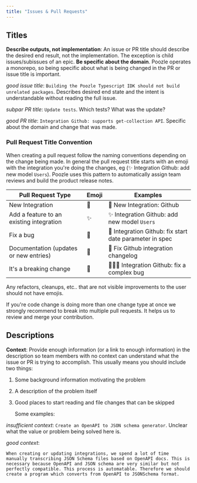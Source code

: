 ```yaml
---
title: "Issues & Pull Requests"
---
```


## Titles

**Describe outputs, not implementation**: An issue or PR title should describe the desired end result, not the implementation. The exception is child issues/subissues of an epic. **Be specific about the domain**. Poozle operates a monorepo, so being specific about what is being changed in the PR or issue title is important.

_good issue title_: `Building the Poozle Typescript IDK should not build unrelated packages`. Describes desired end state and the intent is understandable without reading the full issue.

_subpar PR title_: `Update tests`. Which tests? What was the update?

_good PR title_: `Integration Github: supports get-collection API`. Specific about the domain and change that was made.

### Pull Request Title Convention

When creating a pull request follow the naming conventions depending on the change being made.
In general the pull request title starts with an emoji with the integration you're doing the changes, eg (✨ Integration Github: add new model `Users`).
Poozle uses this pattern to automatically assign team reviews and build the product release notes.

| Pull Request Type                        | Emoji | Examples                                                |
| ---------------------------------------- | ----- | ------------------------------------------------------- |
| New Integration                          | 🎉    | 🎉 New Integration: Github                            |
| Add a feature to an existing integration | ✨    | ✨ Integration Github: add new model `Users`            |
| Fix a bug                                | 🐛    | 🐛 Integration Github: fix start date parameter in spec |
| Documentation (updates or new entries)   | 📝    | 📝 Fix Github integration changelog                   |
| It's a breaking change                   | 🚨    | 🚨🚨🐛 Integration Github: fix a complex bug             |

Any refactors, cleanups, etc.. that are not visible improvements to the user should not have emojis.

If you're code change is doing more than one change type at once we strongly recommend to break into multiple pull requests. It helps us to review and merge your contribution.

## Descriptions

**Context**: Provide enough information \(or a link to enough information\) in the description so team members with no context can understand what the issue or PR is trying to accomplish. This usually means you should include two things:

1. Some background information motivating the problem
2. A description of the problem itself
3. Good places to start reading and file changes that can be skipped

   Some examples:

_insufficient context_: `Create an OpenAPI to JSON schema generator`. Unclear what the value or problem being solved here is.

_good context_:

```text
When creating or updating integrations, we spend a lot of time manually transcribing JSON Schema files based on OpenAPI docs. This is necessary because OpenAPI and JSON schema are very similar but not perfectly compatible. This process is automatable. Therefore we should create a program which converts from OpenAPI to JSONSchema format.
```
